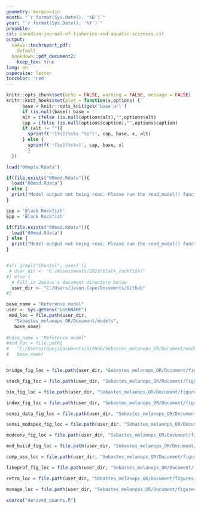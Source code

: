 ```yaml
---
geometry: margin=1in
month: "`r format(Sys.Date(), '%B')`"
year: "`r format(Sys.Date(), '%Y')`"
preamble: 
csl: canadian-journal-of-fisheries-and-aquatic-sciences.csl
output:
  sa4ss::techreport_pdf:
    default
  bookdown::pdf_document2:
    keep_tex: true
lang: en
papersize: letter
toccolor: 'red'
---
```


```r
knitr::opts_chunk$set(echo = FALSE, warning = FALSE, message = FALSE)
knitr::knit_hooks$set(plot = function(x,options) {
      base = knitr::opts_knit$get('base.url')
      if (is.null(base)) base = ''
      alt = ifelse (is.null(options$alt),"",options$alt)
      cap = ifelse (is.null(options$caption),"",options$caption)
      if (alt != ""){
        sprintf('![%s](%s%s "%s")', cap, base, x, alt)
      } else {
        sprintf('![%s](%s%s)', cap, base, x)
        }
  })

load("00opts.Rdata")

if(file.exists("00mod.Rdata")){
  load("00mod.Rdata")
} else {
  print("Model output not being read. Please run the read_model() function.")
}

spp = 'Black Rockfish'
Spp = 'Black Rockfish'

if(file.exists("00mod.Rdata")){
  load("00mod.Rdata")
} else {
  print("Model output not being read. Please run the read_model() function.")
}


#if( grepl("Chantel", user) ){
 # user_dir <- "C:/Assessments/2023/black_rockfish/"
#} else {
  # Fill in Jasons's document directory below
  user_dir <- "C:/Users/Jason.Cope/Documents/Github"
#}

base_name = "Reference model"
user <- Sys.getenv("USERNAME")
 mod_loc = file.path(user_dir,
   "Sebastes_melanops_OR/Document/models",
   base_name)
   
#base_name = "Reference model"
#mod_loc = file.path(
#   "C:/Users/copej/Documents/GitHub/Sebastes_melanops_OR/Document/models",
#   base_name)


bridge_fig_loc = file.path(user_dir, "Sebastes_melanops_OR/Document/figures/Bridge")

stock_fig_loc = file.path(user_dir, "Sebastes_melanops_OR/Document/figures/stock")

bio_fig_loc = file.path(user_dir, "Sebastes_melanops_OR/Document/figures/biology_plots")

index_fig_loc = file.path(user_dir, "Sebastes_melanops_OR/Document/figures/index")

sensi_data_fig_loc = file.path(user_dir, "Sebastes_melanops_OR/Document/figures/sensi_data")

sensi_modspex_fig_loc = file.path(user_dir, "Sebastes_melanops_OR/Document/figures/sensi_modspex")

modconv_fig_loc = file.path(user_dir, "Sebastes_melanops_OR/Document/figures/modconverge")

mod_build_fig_loc = file.path(user_dir, "Sebastes_melanops_OR/Document/figures/modbuild")

comp_ass_loc = file.path(user_dir, "Sebastes_melanops_OR/Document/figures/comp_2015_2023")

likeprof_fig_loc = file.path(user_dir, "Sebastes_melanops_OR/Document/figures/likelihoods")

retro_loc = file.path(user_dir, "Sebastes_melanops_OR/Document/figures/retro")

manage_loc = file.path(user_dir, "Sebastes_melanops_OR/Document/figures/management")

source("derived_quants.R")

```

